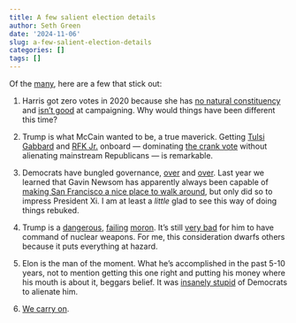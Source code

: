 ```yaml
---
title: A few salient election details
author: Seth Green
date: '2024-11-06'
slug: a-few-salient-election-details
categories: []
tags: []
---
```


Of the [many](http://johnsalvatier.org/blog/2017/reality-has-a-surprising-amount-of-detail), here are a few that stick out:

1. Harris got zero votes in 2020 because she has [no natural constituency](https://www.latimes.com/california/story/2019-12-04/skelton-california-senator-kamala-harris-drops-out-presidential-race) and [isn't good](https://www.nytimes.com/2019/11/29/us/politics/kamala-harris-2020.html) at campaigning. Why would things have been different this time?

2. Trump is what McCain wanted to be, a true maverick. Getting [Tulsi Gabbard](https://abcnews.go.com/Politics/tulsi-gabbards-transition-democrat-high-profile-role-trumps/story?id=113220531) and [RFK Jr.](https://www.bbc.com/news/articles/c134p2k24nzo) onboard --- dominating [the crank vote](https://www.slowboring.com/p/the-crank-realignment-is-bad-for) without alienating mainstream Republicans --- is remarkable.

3. Democrats have bungled governance, [over](https://x.com/AaronGuhreen/status/1854000739653435613) and [over](https://x.com/timurkuran/status/1854023445035503778). Last year we learned that Gavin Newsom has apparently always been capable of [making San Francisco a nice place to walk around](https://www.newsweek.com/gavin-newsom-slammed-cleaning-san-francisco-1843412), but only did so to impress President Xi. I am at least a _little_ glad to see this way of doing things rebuked.

4. Trump is a [dangerous](https://x.com/FarnoushAmiri/status/1854111660920738066), [failing](https://www.nytimes.com/2024/10/06/us/politics/trump-speeches-age-cognitive-decline.html) [moron](https://www.politico.com/news/2021/04/23/trump-bleach-one-year-484399). It's still [very bad](https://www.oregonlive.com/opinion/2016/11/trump_has_no_business_being_ne.html) for him to have command of nuclear weapons. For me, this consideration dwarfs others because it puts everything at hazard.

5. Elon is the man of the moment. What he's accomplished in the past 5-10 years, not to mention getting this one right and putting his money where his mouth is about it, beggars belief. It was [insanely stupid](https://x.com/nxthompson/status/1854008314478072129) of Democrats to alienate him.

6. [We carry on](https://www.youtube.com/watch?v=9Y7HsS4bj-4).